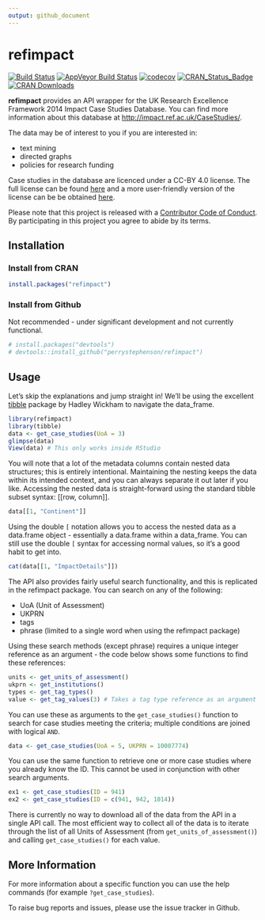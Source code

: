 ```yaml
---
output: github_document
---
```


<!-- README.md is generated from README.Rmd. Please edit that file -->

# refimpact

[![Build Status](https://travis-ci.org/perrystephenson/refimpact.svg?branch=master)](https://travis-ci.org/perrystephenson/refimpact)
[![AppVeyor Build Status](https://ci.appveyor.com/api/projects/status/github/perrystephenson/refimpact?branch=master&svg=true)](https://ci.appveyor.com/project/perrystephenson/refimpact)
[![codecov](https://codecov.io/gh/perrystephenson/refimpact/branch/master/graph/badge.svg)](https://codecov.io/gh/perrystephenson/refimpact)
[![CRAN_Status_Badge](http://www.r-pkg.org/badges/version/refimpact)](https://CRAN.R-project.org/package=refimpact)
[![CRAN Downloads](http://cranlogs.r-pkg.org/badges/grand-total/refimpact)](http://cran.rstudio.com/web/packages/refimpact/index.html)

**refimpact** provides an API wrapper for the UK Research Excellence Framework
2014 Impact Case Studies Database. You can find more information about this
database at
[http://impact.ref.ac.uk/CaseStudies/](http://impact.ref.ac.uk/CaseStudies/).

The data may be of interest to you if you are interested in:

- text mining
- directed graphs
- policies for research funding

Case studies in the database are licenced under a CC-BY 4.0 license. The full
license can be found 
[here](https://creativecommons.org/licenses/by/4.0/legalcode) and a more 
user-friendly version of the license can be be obtained 
[here](https://creativecommons.org/licenses/by/4.0/).

Please note that this project is released with a [Contributor Code of Conduct](CONDUCT.md). By participating in this project you agree to abide by its terms.

## Installation

### Install from CRAN

```r
install.packages("refimpact")
```

### Install from Github

Not recommended - under significant development and not currently functional.

```r
# install.packages("devtools")
# devtools::install_github("perrystephenson/refimpact")
```

## Usage

Let's skip the explanations and jump straight in! We'll be using the excellent 
[tibble](https://github.com/hadley/tibble) package by Hadley Wickham to navigate
the data_frame.

```r
library(refimpact)
library(tibble)
data <- get_case_studies(UoA = 3)
glimpse(data)
View(data) # This only works inside RStudio
```

You will note that a lot of the metadata columns contain nested data structures;
this is entirely intentional. Maintaining the nesting keeps the data within its
intended context, and you can always separate it out later if you like. 
Accessing the nested data is straight-forward using the standard tibble subset
syntax: [[row, column]].

```r
data[[1, "Continent"]]
```

Using the double `[` notation allows you to access the nested data as a
data.frame object - essentially a data.frame within a data_frame. You can still
use the double `[` syntax for accessing normal values, so it's a good habit to
get into.

```r
cat(data[[1, "ImpactDetails"]])
```

The API also provides fairly useful search functionality, and this is replicated
in the refimpact package. You can search on any of the following:

- UoA (Unit of Assessment)
- UKPRN
- tags
- phrase (limited to a single word when using the refimpact package)

Using these search methods (except phrase) requires a unique integer reference 
as an argument - the code below shows some functions to find these references:

```r
units <- get_units_of_assessment()
ukprn <- get_institutions()
types <- get_tag_types()
value <- get_tag_values(3) # Takes a tag type reference as an argument
```

You can use these as arguments to the `get_case_studies()` function to search
for case studies meeting the criteria; multiple conditions are joined with 
logical `AND`.

```r
data <- get_case_studies(UoA = 5, UKPRN = 10007774)
```

You can use the same function to retrieve one or more case studies where you 
already know the ID. This cannot be used in conjunction with other search 
arguments.

```r
ex1 <- get_case_studies(ID = 941)
ex2 <- get_case_studies(ID = c(941, 942, 1014))
```

There is currently no way to download all of the data from the API in a single
API call. The most efficient way to collect all of the data is to iterate
through the list of all Units of Assessment (from `get_units_of_assessment()`) 
and calling `get_case_studies()` for each value.

## More Information

For more information about a specific function you can use the help commands 
(for example `?get_case_studies`). 

To raise bug reports and issues, please use the issue tracker in Github.

